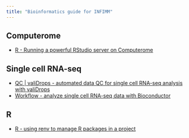 ```yaml
---
title: "Bioinformatics guide for INFIMM"
---
```


## Computerome
* [R - Running a powerful RStudio server on Computerome](doc/computerome_RStudio_server.qmd)

## Single cell RNA-seq
* [QC | valiDrops - automated data QC for single cell RNA-seq analysis with valiDrops](doc/valiDrops.qmd)
* [Workflow - analyze single cell RNA-seq data with Bioconductor](doc/bioconductor_scrnaseq.md)

## R
* [R - using renv to manage R packages in a project](doc/renv.qmd)